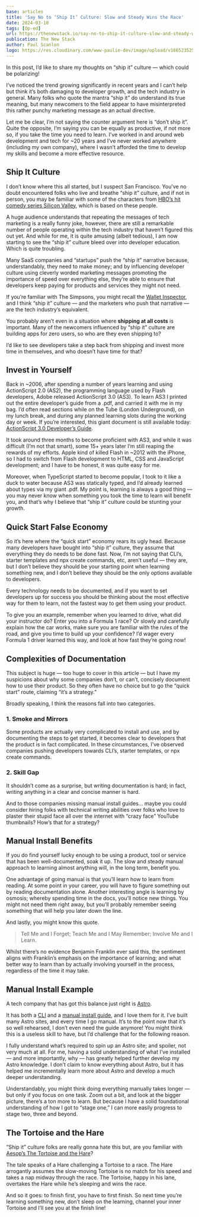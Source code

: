 ```yaml
---
base: articles
title: 'Say No to ‘Ship It’ Culture: Slow and Steady Wins the Race'
date: 2024-03-18
tags: [Op-ed]
url: https://thenewstack.io/say-no-to-ship-it-culture-slow-and-steady-wins-the-race/
publication: The New Stack
author: Paul Scanlon
logo: https://res.cloudinary.com/www-paulie-dev/image/upload/v1665235257/paulie.dev/Logos/tns-logo_miu6qk.png
---
```


In this post, I’d like to share my thoughts on “ship it” culture — which could be polarizing!

I’ve noticed the trend growing significantly in recent years and I can’t help but think it’s both damaging to developer growth, and the tech industry in general. Many folks who quote the mantra “ship it” do understand its true meaning, but many newcomers to the field appear to have misinterpreted this rather punchy marketing message as an actual directive.

Let me be clear, I’m not saying the counter argument here is “don’t ship it”. Quite the opposite, I’m saying you can be equally as productive, if not more so, if you take the time you need to learn. I’ve worked in and around web development and tech for ~20 years and I’ve never worked anywhere (including my own company), where I wasn’t afforded the time to develop my skills and become a more effective resource.

## Ship It Culture

I don’t know where this all started, but I suspect San Francisco. You’ve no doubt encountered folks who live and breathe “ship it” culture, and if not in person, you may be familiar with some of the characters from [HBO’s hit comedy series Silicon Valley](https://www.hbo.com/silicon-valley), which is based on these people.

A huge audience understands that repeating the messages of tech marketing is a really funny joke, however, there are still a remarkable number of people operating within the tech industry that haven’t figured this out yet. And while for me, it is quite amusing (albeit tedious), I am now starting to see the “ship it” culture bleed over into developer education. Which is quite troubling.

Many SaaS companies and “startups” push the “ship it” narrative because, understandably, they need to make money; and by influencing developer culture using cleverly worded marketing messages promoting the importance of speed over everything else, they’re able to ensure that developers keep paying for products and services they might not need.

If you’re familiar with The Simpsons, you might recall the [Wallet Inspector](https://www.youtube.com/watch?v=X6zsxsC6iZw), and I think “ship it” culture — and the marketers who push that narrative — are the tech industry’s equivalent.

You probably aren’t even in a situation where **shipping at all costs** is important. Many of the newcomers influenced by “ship it” culture are building apps for zero users, so who are they even shipping to?

I’d like to see developers take a step back from shipping and invest more time in themselves, and who doesn’t have time for that?

## Invest in Yourself

Back in ~2006, after spending a number of years learning and using ActionScript 2.0 (AS2), the programming language used by Flash developers, Adobe released ActionScript 3.0 (AS3). To learn AS3 I printed out the entire developer’s guide from a .pdf, and carried it with me in my bag. I’d often read sections while on the Tube (London Underground), on my lunch break, and during any planned learning slots during the working day or week. If you’re interested, this giant document is still available today: [ActionScript 3.0 Developer’s Guide](https://help.adobe.com/en_US/as3/dev/as3_devguide.pdf).

It took around three months to become proficient with AS3, and while it was difficult (I’m not that smart), some 15+ years later I’m still reaping the rewards of my efforts. Apple kind of killed Flash in ~2012 with the iPhone, so I had to switch from Flash development to HTML, CSS and JavaScript development; and I have to be honest, it was quite easy for me.

Moreover, when TypeScript started to become popular, I took to it like a duck to water because AS3 was statically typed, and I’d already learned about types via my giant .pdf. My point is, learning is always a good thing — you may never know when something you took the time to learn will benefit you, and that’s why I believe that “ship it” culture could be stunting your growth.

## Quick Start False Economy

So it’s here where the “quick start” economy rears its ugly head. Because many developers have bought into “ship it” culture, they assume that everything they do needs to be done fast. Now, I’m not saying that CLI’s, starter templates and npx create commands, etc, aren’t useful — they are, but I don’t believe they should be your starting point when learning something new, and I don’t believe they should be the only options available to developers.

Every technology needs to be documented, and if you want to set developers up for success you should be thinking about the most effective way for them to learn, not the fastest way to get them using your product.

To give you an example, remember when you learned to drive, what did your instructor do? Enter you into a Formula 1 race? Or slowly and carefully explain how the car works, make sure you are familiar with the rules of the road, and give you time to build up your confidence? I’d wager every Formula 1 driver learned this way, and look at how fast they’re going now!

## Complexities of Documentation

This subject is huge — too huge to cover in this article — but I have my suspicions about why some companies don’t, or can’t, concisely document how to use their product. So they often have no choice but to go the “quick start” route, claiming “it’s a strategy.”

Broadly speaking, I think the reasons fall into two categories.

### 1. Smoke and Mirrors

Some products are actually very complicated to install and use, and by documenting the steps to get started, it becomes clear to developers that the product is in fact complicated. In these circumstances, I’ve observed companies pushing developers towards CLI’s, starter templates, or npx create commands.

### 2. Skill Gap

It shouldn’t come as a surprise, but writing documentation is hard; in fact, writing anything in a clear and concise manner is hard.

And to those companies missing manual install guides… maybe you could consider hiring folks with technical writing abilities over folks who love to plaster their stupid face all over the internet with “crazy face” YouTube thumbnails? How’s that for a strategy?

## Manual Install Benefits

If you do find yourself lucky enough to be using a product, tool or service that has been well-documented, soak it up. The slow and steady manual approach to learning almost anything will, in the long term, benefit you.

One advantage of going manual is that you’ll learn how to learn from reading. At some point in your career, you will have to figure something out by reading documentation alone. Another interesting angle is learning by osmosis; whereby spending time in the docs, you’ll notice new things. You might not need them right away, but you’ll probably remember seeing something that will help you later down the line.

And lastly, you might know this quote.

> Tell Me and I Forget; Teach Me and I May Remember; Involve Me and I Learn.

Whilst there’s no evidence Benjamin Franklin ever said this, the sentiment aligns with Franklin’s emphasis on the importance of learning; and what better way to learn than by actually involving yourself in the process, regardless of the time it may take.

## Manual Install Example

A tech company that has got this balance just right is [Astro](https://thenewstack.io/astros-journey-from-static-site-generator-to-next-js-rival/).

It has both a [CLI](https://docs.astro.build/en/install/auto/) and a [manual install guide](https://docs.astro.build/en/install/manual), and I love them for it. I’ve built many Astro sites, and every time I go manual. It’s to the point now that it’s so well rehearsed, I don’t even need the guide anymore! You might think this is a useless skill to have, but I’d challenge that for the following reason.

I fully understand what’s required to spin up an Astro site; and spoiler, not very much at all. For me, having a solid understanding of what I’ve installed — and more importantly, why — has greatly helped further develop my Astro knowledge. I don’t claim to know everything about Astro, but it has helped me incrementally learn more about Astro and develop a much deeper understanding.

Understandably, you might think doing everything manually takes longer — but only if you focus on one task. Zoom out a bit, and look at the bigger picture, there’s a ton more to learn. But because I have a solid foundational understanding of how I got to “stage one,” I can more easily progress to stage two, three and beyond.

## The Tortoise and the Hare

“Ship it” culture folks are really gonna hate this but, are you familiar with [Aesop’s The Tortoise and the Hare](https://en.wikipedia.org/wiki/The_Tortoise_and_the_Hare)?

The tale speaks of a Hare challenging a Tortoise to a race. The Hare arrogantly assumes the slow-moving Tortoise is no match for his speed and takes a nap midway through the race. The Tortoise, happy in his lane, overtakes the Hare while he’s sleeping and wins the race.

And so it goes: to finish first, you have to first finish. So next time you’re learning something new, don’t sleep on the learning, channel your inner Tortoise and I’ll see you at the finish line!
